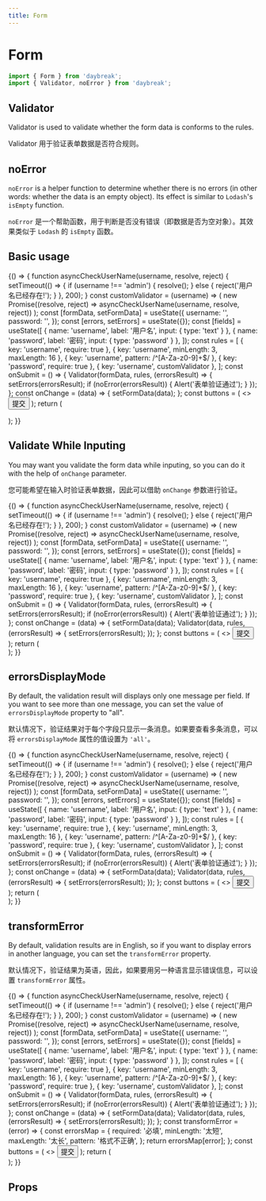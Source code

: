 ```yaml
---
title: Form
---
```



# Form

```javascript
import { Form } from 'daybreak';
import { Validator, noError } from 'daybreak';
```

## Validator

Validator is used to validate whether the form data is conforms to the rules.

Validator 用于验证表单数据是否符合规则。

## noError

`noError` is a helper function to determine whether there is no errors (in other words: whether the data is an empty object). Its effect is similar to `Lodash`'s `isEmpty` function.

`noError` 是一个帮助函数，用于判断是否没有错误（即数据是否为空对象）。其效果类似于 `Lodash` 的 `isEmpty` 函数。

## Basic usage

<Playground>
{() => {
  function asyncCheckUserName(username, resolve, reject) {
    setTimeout(() => {
      if (username !== 'admin') {
        resolve();
      } else {
        reject('用户名已经存在!');
      }
    }, 200);
  }
  const customValidator = (username) => (
    new Promise((resolve, reject) => asyncCheckUserName(username, resolve, reject))
  );
  const [formData, setFormData] = useState({
    username: '',
    password: '',
  });
  const [errors, setErrors] = useState({});
  const [fields] = useState([
    { name: 'username', label: '用户名', input: { type: 'text' } },
    { name: 'password', label: '密码', input: { type: 'password' } },
  ]);
  const rules = [
    { key: 'username', require: true },
    { key: 'username', minLength: 3, maxLength: 16 },
    { key: 'username', pattern: /^[A-Za-z0-9]+$/ },
    { key: 'password', require: true },
    { key: 'username', customValidator },
  ];
  const onSubmit = () => {
    Validator(formData, rules, (errorsResult) => {
      setErrors(errorsResult);
      if (noError(errorsResult)) {
        Alert('表单验证通过');
      }
    });
  };
  const onChange = (data) => {
    setFormData(data);
  };
  const buttons = (
    <>
      <Button mode="primary" type="submit">提交</Button>
    </>
  );
  return (
    <div>
      <Form
        values={formData}
        fields={fields}
        buttons={buttons}
        errors={errors}
        onSubmit={onSubmit}
        onChange={onChange}
      />
    </div>
  );
}}
</Playground>

## Validate While Inputing

You may want you validate the form data while inputing, so you can do it with the help of `onChange` parameter.

您可能希望在输入时验证表单数据，因此可以借助 `onChange` 参数进行验证。

<Playground>
{() => {
  function asyncCheckUserName(username, resolve, reject) {
    setTimeout(() => {
      if (username !== 'admin') {
        resolve();
      } else {
        reject('用户名已经存在!');
      }
    }, 200);
  }
  const customValidator = (username) => (
    new Promise((resolve, reject) => asyncCheckUserName(username, resolve, reject))
  );
  const [formData, setFormData] = useState({
    username: '',
    password: '',
  });
  const [errors, setErrors] = useState({});
  const [fields] = useState([
    { name: 'username', label: '用户名', input: { type: 'text' } },
    { name: 'password', label: '密码', input: { type: 'password' } },
  ]);
  const rules = [
    { key: 'username', require: true },
    { key: 'username', minLength: 3, maxLength: 16 },
    { key: 'username', pattern: /^[A-Za-z0-9]+$/ },
    { key: 'password', require: true },
    { key: 'username', customValidator },
  ];
  const onSubmit = () => {
    Validator(formData, rules, (errorsResult) => {
      setErrors(errorsResult);
      if (noError(errorsResult)) {
        Alert('表单验证通过');
      }
    });
  };
  const onChange = (data) => {
    setFormData(data);
    Validator(data, rules, (errorsResult) => {
      setErrors(errorsResult);
    });
  };
  const buttons = (
    <>
      <Button mode="primary" type="submit">提交</Button>
    </>
  );
  return (
    <div>
      <Form
        values={formData}
        fields={fields}
        buttons={buttons}
        errors={errors}
        onSubmit={onSubmit}
        onChange={onChange}
      />
    </div>
  );
}}
</Playground>

## errorsDisplayMode

By default, the validation result will displays only one message per field. If you want to see more than one message, you can set the value of `errorsDisplayMode` property to "all".

默认情况下，验证结果对于每个字段只显示一条消息。如果要查看多条消息，可以将 `errorsDisplayMode` 属性的值设置为 `'all'`。

<Playground>
{() => {
  function asyncCheckUserName(username, resolve, reject) {
    setTimeout(() => {
      if (username !== 'admin') {
        resolve();
      } else {
        reject('用户名已经存在!');
      }
    }, 200);
  }
  const customValidator = (username) => (
    new Promise((resolve, reject) => asyncCheckUserName(username, resolve, reject))
  );
  const [formData, setFormData] = useState({
    username: '',
    password: '',
  });
  const [errors, setErrors] = useState({});
  const [fields] = useState([
    { name: 'username', label: '用户名', input: { type: 'text' } },
    { name: 'password', label: '密码', input: { type: 'password' } },
  ]);
  const rules = [
    { key: 'username', require: true },
    { key: 'username', minLength: 3, maxLength: 16 },
    { key: 'username', pattern: /^[A-Za-z0-9]+$/ },
    { key: 'password', require: true },
    { key: 'username', customValidator },
  ];
  const onSubmit = () => {
    Validator(formData, rules, (errorsResult) => {
      setErrors(errorsResult);
      if (noError(errorsResult)) {
        Alert('表单验证通过');
      }
    });
  };
  const onChange = (data) => {
    setFormData(data);
    Validator(data, rules, (errorsResult) => {
      setErrors(errorsResult);
    });
  };
  const buttons = (
    <>
      <Button mode="primary" type="submit">提交</Button>
    </>
  );
  return (
    <div>
      <Form
        values={formData}
        fields={fields}
        buttons={buttons}
        errors={errors}
        onSubmit={onSubmit}
        onChange={onChange}
        errorsDisplayMode="all"
      />
    </div>
  );
}}
</Playground>

## transformError

By default, validation results are in English, so if you want to display errors in another language, you can set the `transformError` property.

默认情况下，验证结果为英语，因此，如果要用另一种语言显示错误信息，可以设置 `transformError` 属性。

<Playground>
{() => {
  function asyncCheckUserName(username, resolve, reject) {
    setTimeout(() => {
      if (username !== 'admin') {
        resolve();
      } else {
        reject('用户名已经存在!');
      }
    }, 200);
  }
  const customValidator = (username) => (
    new Promise((resolve, reject) => asyncCheckUserName(username, resolve, reject))
  );
  const [formData, setFormData] = useState({
    username: '',
    password: '',
  });
  const [errors, setErrors] = useState({});
  const [fields] = useState([
    { name: 'username', label: '用户名', input: { type: 'text' } },
    { name: 'password', label: '密码', input: { type: 'password' } },
  ]);
  const rules = [
    { key: 'username', require: true },
    { key: 'username', minLength: 3, maxLength: 16 },
    { key: 'username', pattern: /^[A-Za-z0-9]+$/ },
    { key: 'password', require: true },
    { key: 'username', customValidator },
  ];
  const onSubmit = () => {
    Validator(formData, rules, (errorsResult) => {
      setErrors(errorsResult);
      if (noError(errorsResult)) {
        Alert('表单验证通过');
      }
    });
  };
  const onChange = (data) => {
    setFormData(data);
    Validator(data, rules, (errorsResult) => {
      setErrors(errorsResult);
    });
  };
  const transformError = (error) => {
    const errorsMap = {
      required: '必填',
      minLength: '太短',
      maxLength: '太长',
      pattern: '格式不正确',
    };
    return errorsMap[error];
  };
  const buttons = (
    <>
      <Button mode="primary" type="submit">提交</Button>
    </>
  );
  return (
    <div>
      <Form
        values={formData}
        fields={fields}
        buttons={buttons}
        errors={errors}
        onSubmit={onSubmit}
        onChange={onChange}
        transformError={transformError}
      />
    </div>
  );
}}
</Playground>

## Props

<Props of={Form} />
